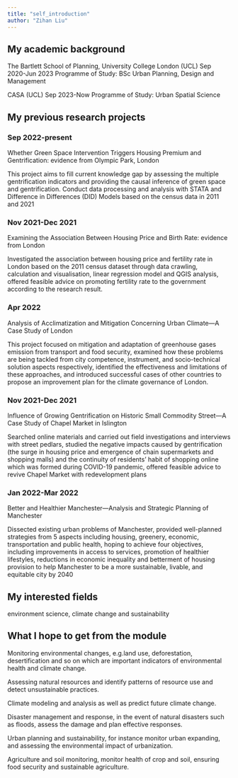 ```yaml
---
title: "self_introduction"
author: "Zihan Liu"
---
```


## My academic background

The Bartlett School of Planning, University College London (UCL) Sep 2020-Jun 2023 Programme of Study: BSc Urban Planning, Design and Management

CASA (UCL) Sep 2023-Now Programme of Study: Urban Spatial Science

## My previous research projects

### Sep 2022-present

Whether Green Space Intervention Triggers Housing Premium and Gentrification: evidence from Olympic Park, London

This project aims to fill current knowledge gap by assessing the multiple gentrification indicators and providing the causal inference of green space and gentrification. Conduct data processing and analysis with STATA and Difference in Differences (DID) Models based on the census data in 2011 and 2021

### Nov 2021-Dec 2021

Examining the Association Between Housing Price and Birth Rate: evidence from London

Investigated the association between housing price and fertility rate in London based on the 2011 census dataset through data crawling, calculation and visualisation, linear regression model and QGIS analysis, offered feasible advice on promoting fertility rate to the government according to the research result.

### Apr 2022

Analysis of Acclimatization and Mitigation Concerning Urban Climate---A Case Study of London

This project focused on mitigation and adaptation of greenhouse gases emission from transport and food security, examined how these problems are being tackled from city competence, instrument, and socio-technical solution aspects respectively, identified the effectiveness and limitations of these approaches, and introduced successful cases of other countries to propose an improvement plan for the climate governance of London.

### Nov 2021-Dec 2021

Influence of Growing Gentrification on Historic Small Commodity Street---A Case Study of Chapel Market in Islington

Searched online materials and carried out field investigations and interviews with street pedlars, studied the negative impacts caused by gentrification (the surge in housing price and emergence of chain supermarkets and shopping malls) and the continuity of residents' habit of shopping online which was formed during COVID-19 pandemic, offered feasible advice to revive Chapel Market with redevelopment plans

### Jan 2022-Mar 2022

Better and Healthier Manchester---Analysis and Strategic Planning of Manchester

Dissected existing urban problems of Manchester, provided well-planned strategies from 5 aspects including housing, greenery, economic, transportation and public health, hoping to achieve four objectives, including improvements in access to services, promotion of healthier lifestyles, reductions in economic inequality and betterment of housing provision to help Manchester to be a more sustainable, livable, and equitable city by 2040

## My interested fields

environment science, climate change and sustainability

## What I hope to get from the module

Monitoring environmental changes, e.g.land use, deforestation, desertification and so on which are important indicators of environmental health and climate change.

Assessing natural resources and identify patterns of resource use and detect unsustainable practices.

Climate modeling and analysis as well as predict future climate change.

Disaster management and response, in the event of natural disasters such as floods, assess the damage and plan effective responses.

Urban planning and sustainability, for instance monitor urban expanding, and assessing the environmental impact of urbanization.

Agriculture and soil monitoring, monitor health of crop and soil, ensuring food security and sustainable agriculture.

